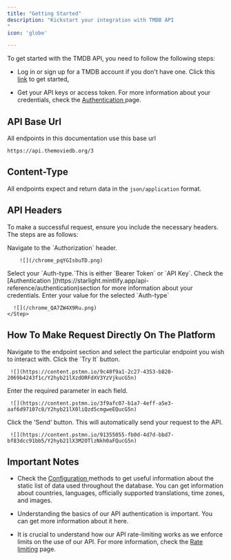 ```yaml
---
title: "Getting Started"
description: "Kickstart your integration with TMDB API
"
icon: 'globe'

---
```


To get started with the TMDB API, you need to follow the following steps:

* Log in or sign up for a TMDB account if you don't have one. Click this [link](https://www.themoviedb.org/) to get started[.](https://www.themoviedb.org/signup)

* Get your API keys or access token. For more information about your credentials, check the [Authentication ](https://starlight.mintlify.app/api-reference/authentication)page.

## API Base Url

All endpoints in this documentation use this base url

```http
https://api.themoviedb.org/3
```

## Content-Type

All endpoints expect and return data in the `json/application` format.

## API Headers

To make a successful request, ensure you include the necessary headers. The steps are as follows:

<Steps>
 
  <Step title="Step 1">
       Navigate to the `Authorization` header.

        ![](/chrome_pqYGIsbuTD.png)
   </Step>
   
   <Step title="Step 2">
      Select your `Auth-type.`This is either `Bearer Token` or `API Key`. Check the [Authentication ](https://starlight.mintlify.app/api-reference/authentication)section for more information about your credentials.
   </Step>

   <Step title="Step 3">
      Enter your value for the selected `Auth-type`

      ![](/chrome_QA7ZW4X9Ru.png)
    </Step>


</Steps>


## How To Make Request Directly On The Platform

<Steps> 
  <Step title="Step 1"> 
     Navigate to the endpoint section and select the particular endpoint you wish to interact with.
  </Step>
  <Step title="Step 2">
     Click the `Try It` button.

     ![](https://content.pstmn.io/9c40f9a1-2c27-4353-b820-2069b4243f1c/Y2hyb21lXzdORFdXV3YzVjkucG5n)
  </Step>
  <Step title="Step 3">
       Enter the required parameter in each field.

     ![](https://content.pstmn.io/3f9afc07-b1a7-4eff-a5e3-aaf6d97107c8/Y2hyb21lX0liQzd5cmgweEQucG5n)
  </Step>
  <Step  title="Step 4">
      Click the 'Send' button. This will automatically send your request to the API.

     ![](https://content.pstmn.io/91355055-fb0d-4d7d-bbd7-bf83dcc91bb5/Y2hyb21lX3M2OTlzNkh0aFQucG5n)
   </Step>

</Steps>




<Note>  

## Important Notes
* Check the [Configuration ](https://go.postman.co/workspace/5a95b8a8-615c-46b0-8455-46329b7f84fb/documentation/35016516-547dcbf5-5123-447f-8e80-362becb3a4a0?entity=folder-fd4474c2-e507-4c34-862a-006ac1f85f52)methods to get useful information about the static list of data used throughout the database. You can get information about countries, languages, officially supported translations, time zones, and images.

* Understanding the basics of our API authentication is important. You can get more information about it here.

* It is crucial to understand how our API rate-limiting works as we enforce limits on the use of our API. For more information, check the [Rate limiting](https://go.postman.co/workspace/5a95b8a8-615c-46b0-8455-46329b7f84fb/documentation/35016516-547dcbf5-5123-447f-8e80-362becb3a4a0?entity=folder-620743f3-7df6-428c-bb0b-322358bb48f5) page.

</Note>
